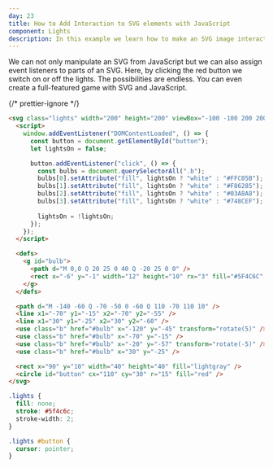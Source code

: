 ```yaml
---
day: 23
title: How to Add Interaction to SVG elements with JavaScript
component: Lights
description: In this example we learn how to make an SVG image interactive with JavaScript.
---
```


We can not only manipulate an SVG from JavaScript but we can also assign event listeners to parts of an SVG. Here, by clicking the red button we switch on or off the lights. The possibilities are endless. You can even create a full-featured game with SVG and JavaScript.

<div class="code-flex">

{/* prettier-ignore */}
```html
<svg class="lights" width="200" height="200" viewBox="-100 -100 200 200">
  <script>
    window.addEventListener("DOMContentLoaded", () => {
      const button = document.getElementById("button");
      let lightsOn = false;

      button.addEventListener("click", () => {
        const bulbs = document.querySelectorAll(".b");
        bulbs[0].setAttribute("fill", lightsOn ? "white" : "#FFC05B");
        bulbs[1].setAttribute("fill", lightsOn ? "white" : "#F86285");
        bulbs[2].setAttribute("fill", lightsOn ? "white" : "#03A8A8");
        bulbs[3].setAttribute("fill", lightsOn ? "white" : "#748CEF");
        
        lightsOn = !lightsOn;
      });
    });
  </script>

  <defs>
    <g id="bulb">
      <path d="M 0,0 Q 20 25 0 40 Q -20 25 0 0" />
      <rect x="-6" y="-1" width="12" height="10" rx="3" fill="#5F4C6C" />
    </g>
  </defs>

  <path d="M -140 -60 Q -70 -50 0 -60 Q 110 -70 110 10" />
  <line x1="-70" y1="-15" x2="-70" y2="-55" />
  <line x1="30" y1="-25" x2="30" y2="-60" />
  <use class="b" href="#bulb" x="-120" y="-45" transform="rotate(5)" />
  <use class="b" href="#bulb" x="-70" y="-15" />
  <use class="b" href="#bulb" x="-20" y="-57" transform="rotate(-5)" />
  <use class="b" href="#bulb" x="30" y="-25" />

  <rect x="90" y="10" width="40" height="40" fill="lightgray" />
  <circle id="button" cx="110" cy="30" r="15" fill="red" />
</svg>
```

```css
.lights {
  fill: none;
  stroke: #5f4c6c;
  stroke-width: 2;
}

.lights #button {
  cursor: pointer;
}
```

</div>
